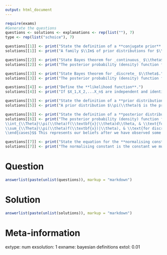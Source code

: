 ---
output: html_document
---

```{r data generation, echo = FALSE, results = "hide"}
require(exams)
#Generate the questions
questions <- solutions <- explanations <- rep(list(""), 7)
type <- rep(list("schoice"), 7)

questions[[1]] <- print("State the definition of a **conjugate prior**.")
solutions[[1]] <- print("A family $\\Im$ of prior distributions for $\\theta$ is said to be conjugate to $f(\\textbf{x}|\\theta)$ if for every prior distribution $\\pi(\\theta) \\in \\Im$, the posterior distribution $\\pi(\\theta|\\textbf{x})$ is also in $\\Im$.")

questions[[2]] <- print("State Bayes theorem for _continuous_ $\\theta$.")
solutions[[2]] <- print("The posterior probability (density) function for $\\theta$ is $$\\pi(\\theta|\\textbf{x})=\\frac{\\pi(\\theta)f(\\textbf{x}|\\theta)}{f(\\textbf{x})}$$ where $$f(\\textbf{x})=\\int_{\\Theta}\\pi(\\theta)f(\\textbf{x}|\\theta)d\\theta$$ for continuous $\\theta$.")

questions[[3]] <- print("State Bayes theorem for _discrete_ $\\theta$.")
solutions[[3]] <- print("The posterior probability (density) function for $\\theta$ is $$\\pi(\\theta|\\textbf{x})=\\frac{\\pi(\\theta)f(\\textbf{x}|\\theta)}{f(\\textbf{x})}$$ where $$f(\\textbf{x})=\\sum_{\\Theta}\\pi(\\theta)f(\\textbf{x})|\\theta)$$ for discrete $\\theta$.")

questions[[4]] <- print("Define the **likelihood function**.")
solutions[[4]] <- print("If $X_1,X_2,...X_n$ are independent and identically distributed observations (random sample), with pdf $f_X(X|\\theta)$, then the likelihood is defined as $$f(\\textbf{x}|\\theta)=\\prod_{i=1}^{n}f_X(X_i|\\theta).$$")

questions[[5]] <- print("State the definition of a **prior distribution**.")
solutions[[5]] <- print("A prior distribution $\\pi(\\theta)$ is the probability distribution that describes our beliefs about an unknown quantity, before we observe any data.")

questions[[6]] <- print("State the definition of a **posterior distribution**.")
solutions[[6]] <- print("The posterior probability (density) function for $\\theta$ is $$\\pi(\\theta|\\textbf{x})=\\frac{\\pi(\\theta)f(\\textbf{x}|\\theta)}{f(\\textbf{x})}$$ where $$f(\\textbf{x})=\\begin{cases}
\\int_{\\Theta}\\pi(\\theta)f(\\textbf{x}|\\theta)d\\theta, & \\text{for continuous } \\theta \\\\
\\sum_{\\Theta}\\pi(\\theta)f(\\textbf{x})|\\theta), & \\text{for discrete } \\theta.
\\end{cases}$$ This represents our beliefs after we have observed some data.")

questions[[7]] <- print("State the equation for the **normalising constant** for Bayes theorem.")
solutions[[7]] <- print("The normalising constant is the constant we must multiply the probability function by to ensure the area under the graph is one, to obtain the probability density function. The equation for the normalising constant for Bayes theorem is $$f(\\textbf{x})=\\int_{\\Theta}f(\\textbf{x}|\\theta)\\pi(\\theta)d\\theta=\\int_{\\Theta}\\pi(\\theta|\\textbf{x})d\\theta$$")
```

Question
========
```{r questionlist, echo = FALSE, results = "asis"}
answerlist(paste(unlist(questions)), markup = "markdown")
```

Solution
========
```{r answerlist, echo = FALSE, results = "asis"}
answerlist(paste(unlist(solutions)), markup = "markdown")
```

Meta-information
================
extype: num
exsolution: 1
exname: bayesian definitions
extol: 0.01